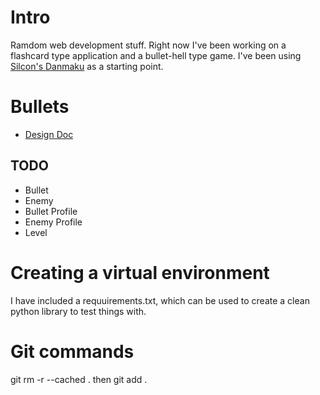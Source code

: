=Intro=
Ramdom web development stuff. Right now I've been working on a flashcard type application and a bullet-hell type game. I've been using [https://github.com/silconsystem/danmaku Silcon's Danmaku] as a starting point.

=Bullets=
*[https://github.com/russjohnson09/flashcards/wiki/Bullets-Design Design Doc]
==TODO==
*Bullet
*Enemy
*Bullet Profile
*Enemy Profile
*Level

=Creating a virtual environment=
I have included a requuirements.txt, which can be used to create a clean python library to test things with.

=Git commands=
git rm -r --cached . then git add .

